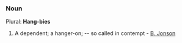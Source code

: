 ===Noun===
Plural: '''Hang-bies'''
#A dependent; a hanger-on; -- so called in contempt - [[B. Jonson]]